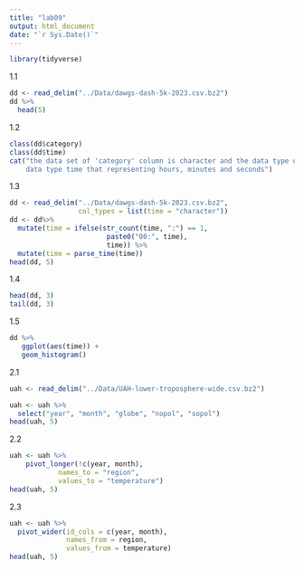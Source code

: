 ```yaml
---
title: "lab09"
output: html_document
date: "`r Sys.Date()`"
---
```

```r
library(tidyverse)
```

1.1
```r
dd <- read_delim("../Data/dawgs-dash-5k-2023.csv.bz2")
dd %>% 
  head(5)
```

1.2
```r
class(dd$category)
class(dd$time)
cat("the data set of 'category' column is character and the data type of 'time' is build-in
    data type time that representing hours, minutes and seconds")
```

1.3
```r
dd <- read_delim("../Data/dawgs-dash-5k-2023.csv.bz2",
                 col_types = list(time = "character"))
dd <- dd%>% 
  mutate(time = ifelse(str_count(time, ":") == 1,
                        paste0("00:", time),
                        time)) %>% 
  mutate(time = parse_time(time))
head(dd, 5)
```

1.4
```r
head(dd, 3)
tail(dd, 3)
```

1.5
```r
dd %>%
   ggplot(aes(time)) +
   geom_histogram()
```

2.1
```r
uah <- read_delim("../Data/UAH-lower-troposphere-wide.csv.bz2")

uah <- uah %>% 
  select("year", "month", "globe", "nopol", "sopol")
head(uah, 5)
```

2.2
```r
uah <- uah %>% 
    pivot_longer(!c(year, month),
           	names_to = "region",
           	values_to = "temperature")
head(uah, 5)
```

2.3
```r
uah <- uah %>% 
  pivot_wider(id_cols = c(year, month),
              names_from = region,
              values_from = temperature)
head(uah, 5)
```

